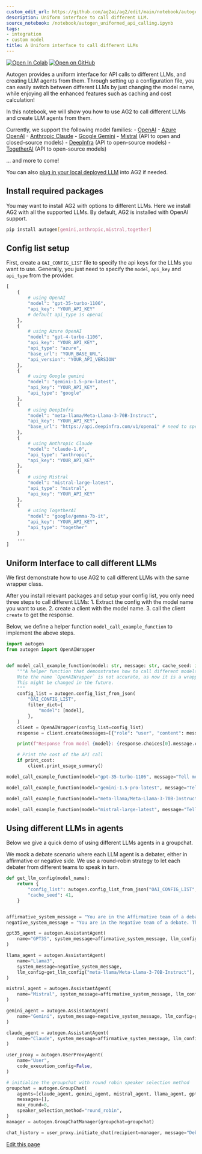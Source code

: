 ```yaml
---
custom_edit_url: https://github.com/ag2ai/ag2/edit/main/notebook/autogen_uniformed_api_calling.ipynb
description: Uniform interface to call different LLM.
source_notebook: /notebook/autogen_uniformed_api_calling.ipynb
tags:
- integration
- custom model
title: A Uniform interface to call different LLMs
---
```


<a href="https://colab.research.google.com/github/ag2ai/ag2/blob/main/notebook/autogen_uniformed_api_calling.ipynb" class="colab-badge" target="_blank"><img noZoom src="https://colab.research.google.com/assets/colab-badge.svg" alt="Open In Colab" /></a>
<a href="https://github.com/ag2ai/ag2/blob/main/notebook/autogen_uniformed_api_calling.ipynb" class="github-badge" target="_blank"><img noZoom src="https://img.shields.io/badge/Open%20on%20GitHub-grey?logo=github" alt="Open on GitHub" /></a>




Autogen provides a uniform interface for API calls to different LLMs,
and creating LLM agents from them. Through setting up a configuration
file, you can easily switch between different LLMs by just changing the
model name, while enjoying all the enhanced features such as caching and
cost calculation!

In this notebook, we will show you how to use AG2 to call different LLMs
and create LLM agents from them.

Currently, we support the following model families: -
[OpenAI](https://platform.openai.com/docs/overview) - [Azure
OpenAI](https://azure.microsoft.com/en-us/products/ai-services/openai-service) -
[Anthropic Claude](https://docs.anthropic.com/en/docs/welcome) - [Google
Gemini](https://ai.google.dev/gemini-api/docs) -
[Mistral](https://docs.mistral.ai/) (API to open and closed-source
models) - [DeepInfra](https://deepinfra.com/) (API to open-source
models) - [TogetherAI](https://www.together.ai/) (API to open-source
models)

… and more to come!

You can also [plug in your local deployed
LLM](https://docs.ag2.ai/blog/2024-01-26-Custom-Models) into AG2 if
needed.

## Install required packages

You may want to install AG2 with options to different LLMs. Here we
install AG2 with all the supported LLMs. By default, AG2 is installed
with OpenAI support.

```bash
pip install autogen[gemini,anthropic,mistral,together]
```

## Config list setup

First, create a `OAI_CONFIG_LIST` file to specify the api keys for the
LLMs you want to use. Generally, you just need to specify the `model`,
`api_key` and `api_type` from the provider.

```python
[
    {   
        # using OpenAI
        "model": "gpt-35-turbo-1106", 
        "api_key": "YOUR_API_KEY"
        # default api_type is openai
    },
    {
        # using Azure OpenAI
        "model": "gpt-4-turbo-1106",
        "api_key": "YOUR_API_KEY",
        "api_type": "azure",
        "base_url": "YOUR_BASE_URL",
        "api_version": "YOUR_API_VERSION"
    },
    {   
        # using Google gemini
        "model": "gemini-1.5-pro-latest",
        "api_key": "YOUR_API_KEY",
        "api_type": "google"
    },
    {
        # using DeepInfra
        "model": "meta-llama/Meta-Llama-3-70B-Instruct",
        "api_key": "YOUR_API_KEY",
        "base_url": "https://api.deepinfra.com/v1/openai" # need to specify the base_url
    },
    {
        # using Anthropic Claude
        "model": "claude-1.0",
        "api_type": "anthropic",
        "api_key": "YOUR_API_KEY"
    },
    {
        # using Mistral
        "model": "mistral-large-latest",
        "api_type": "mistral",
        "api_key": "YOUR_API_KEY"
    },
    {
        # using TogetherAI
        "model": "google/gemma-7b-it",
        "api_key": "YOUR_API_KEY",
        "api_type": "together"
    }
    ...
]
```

## Uniform Interface to call different LLMs

We first demonstrate how to use AG2 to call different LLMs with the same
wrapper class.

After you install relevant packages and setup your config list, you only
need three steps to call different LLMs: 1. Extract the config with the
model name you want to use. 2. create a client with the model name. 3.
call the client `create` to get the response.

Below, we define a helper function `model_call_example_function` to
implement the above steps.

```python
import autogen
from autogen import OpenAIWrapper


def model_call_example_function(model: str, message: str, cache_seed: int = 41, print_cost: bool = False):
    """A helper function that demonstrates how to call different models using the OpenAIWrapper class.
    Note the name `OpenAIWrapper` is not accurate, as now it is a wrapper for multiple models, not just OpenAI.
    This might be changed in the future.
    """
    config_list = autogen.config_list_from_json(
        "OAI_CONFIG_LIST",
        filter_dict={
            "model": [model],
        },
    )
    client = OpenAIWrapper(config_list=config_list)
    response = client.create(messages=[{"role": "user", "content": message}], cache_seed=cache_seed)

    print(f"Response from model {model}: {response.choices[0].message.content}")

    # Print the cost of the API call
    if print_cost:
        client.print_usage_summary()
```


```python
model_call_example_function(model="gpt-35-turbo-1106", message="Tell me a joke.")
```


```python
model_call_example_function(model="gemini-1.5-pro-latest", message="Tell me a joke.")
```


```python
model_call_example_function(model="meta-llama/Meta-Llama-3-70B-Instruct", message="Tell me a joke. ")
```


```python
model_call_example_function(model="mistral-large-latest", message="Tell me a joke. ", print_cost=True)
```

## Using different LLMs in agents

Below we give a quick demo of using different LLMs agents in a
groupchat.

We mock a debate scenario where each LLM agent is a debater, either in
affirmative or negative side. We use a round-robin strategy to let each
debater from different teams to speak in turn.

```python
def get_llm_config(model_name):
    return {
        "config_list": autogen.config_list_from_json("OAI_CONFIG_LIST", filter_dict={"model": [model_name]}),
        "cache_seed": 41,
    }


affirmative_system_message = "You are in the Affirmative team of a debate. When it is your turn, please give at least one reason why you are for the topic. Keep it short."
negative_system_message = "You are in the Negative team of a debate. The affirmative team has given their reason, please counter their argument. Keep it short."

gpt35_agent = autogen.AssistantAgent(
    name="GPT35", system_message=affirmative_system_message, llm_config=get_llm_config("gpt-35-turbo-1106")
)

llama_agent = autogen.AssistantAgent(
    name="Llama3",
    system_message=negative_system_message,
    llm_config=get_llm_config("meta-llama/Meta-Llama-3-70B-Instruct"),
)

mistral_agent = autogen.AssistantAgent(
    name="Mistral", system_message=affirmative_system_message, llm_config=get_llm_config("mistral-large-latest")
)

gemini_agent = autogen.AssistantAgent(
    name="Gemini", system_message=negative_system_message, llm_config=get_llm_config("gemini-1.5-pro-latest")
)

claude_agent = autogen.AssistantAgent(
    name="Claude", system_message=affirmative_system_message, llm_config=get_llm_config("claude-3-opus-20240229")
)

user_proxy = autogen.UserProxyAgent(
    name="User",
    code_execution_config=False,
)

# initialize the groupchat with round robin speaker selection method
groupchat = autogen.GroupChat(
    agents=[claude_agent, gemini_agent, mistral_agent, llama_agent, gpt35_agent, user_proxy],
    messages=[],
    max_round=8,
    speaker_selection_method="round_robin",
)
manager = autogen.GroupChatManager(groupchat=groupchat)
```


```python
chat_history = user_proxy.initiate_chat(recipient=manager, message="Debate Topic: Should vaccination be mandatory?")
```

<div className="edit-url-container">
    <a className="edit-url" href="https://github.com/ag2ai/ag2/edit/main/notebook/autogen_uniformed_api_calling.ipynb" target='_blank'><Icon icon="pen" iconType="solid" size="13px"/> Edit this page</a>
</div>
